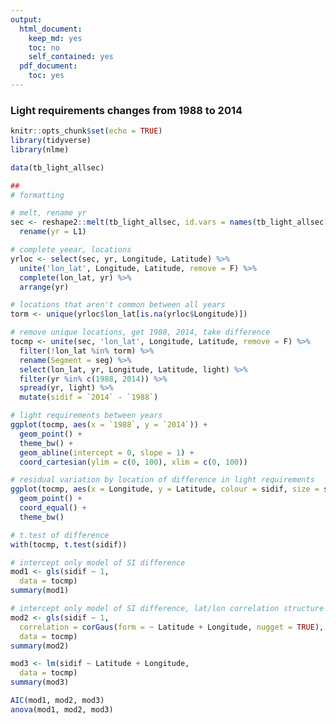 ```yaml
---
output:
  html_document:
    keep_md: yes
    toc: no
    self_contained: yes
  pdf_document:
    toc: yes
---
```


### Light requirements changes from 1988 to 2014

```r
knitr::opts_chunk$set(echo = TRUE)
library(tidyverse)
library(nlme)
```

```r

data(tb_light_allsec)

##
# formatting

# melt, rename yr
sec <- reshape2::melt(tb_light_allsec, id.vars = names(tb_light_allsec[[1]])) %>% 
  rename(yr = L1)

# complete yeear, locations
yrloc <- select(sec, yr, Longitude, Latitude) %>% 
  unite('lon_lat', Longitude, Latitude, remove = F) %>% 
  complete(lon_lat, yr) %>% 
  arrange(yr)

# locations that aren't common between all years
torm <- unique(yrloc$lon_lat[is.na(yrloc$Longitude)])

# remove unique locations, get 1988, 2014, take difference
tocmp <- unite(sec, 'lon_lat', Longitude, Latitude, remove = F) %>% 
  filter(!lon_lat %in% torm) %>% 
  rename(Segment = seg) %>% 
  select(lon_lat, yr, Longitude, Latitude, light) %>% 
  filter(yr %in% c(1988, 2014)) %>% 
  spread(yr, light) %>% 
  mutate(sidif = `2014` - `1988`)

# light requirements between years
ggplot(tocmp, aes(x = `1988`, y = `2014`)) + 
  geom_point() + 
  theme_bw() + 
  geom_abline(intercept = 0, slope = 1) + 
  coord_cartesian(ylim = c(0, 100), xlim = c(0, 100))

# residual variation by location of difference in light requirements
ggplot(tocmp, aes(x = Longitude, y = Latitude, colour = sidif, size = sidif)) + 
  geom_point() + 
  coord_equal() + 
  theme_bw()

# t.test of difference
with(tocmp, t.test(sidif))

# intercept only model of SI difference
mod1 <- gls(sidif ~ 1,
  data = tocmp)
summary(mod1)

# intercept only model of SI difference, lat/lon correlation structure
mod2 <- gls(sidif ~ 1,
  correlation = corGaus(form = ~ Latitude + Longitude, nugget = TRUE), 
  data = tocmp)
summary(mod2)

mod3 <- lm(sidif ~ Latitude + Longitude,
  data = tocmp)
summary(mod3)

AIC(mod1, mod2, mod3)
anova(mod1, mod2, mod3)
```